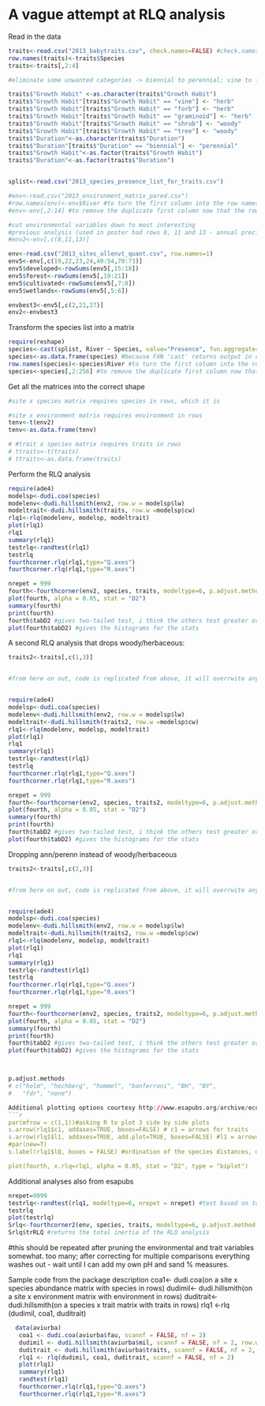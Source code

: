 A vague attempt at RLQ analysis
========================================================

Read in the data
```r
traits<-read.csv("2013_babytraits.csv", check.names=FALSE) #check.names=FALSE stops R from putting periods in the species name (e.g. Abies.balsamea instead of Abies balsamea; this keeps the naming consistent with the species list)
row.names(traits)<-traits$Species
traits<-traits[,2:4]

#eliminate some unwanted categories -> biennial to perennial; vine to forb

traits$"Growth Habit" <-as.character(traits$"Growth Habit")
traits$"Growth Habit"[traits$"Growth Habit" == "vine"] <- "herb"
traits$"Growth Habit"[traits$"Growth Habit" == "forb"] <- "herb"
traits$"Growth Habit"[traits$"Growth Habit" == "graminoid"] <- "herb"
traits$"Growth Habit"[traits$"Growth Habit" == "shrub"] <- "woody"
traits$"Growth Habit"[traits$"Growth Habit" == "tree"] <- "woody"
traits$"Duration"<-as.character(traits$"Duration")
traits$"Duration"[traits$"Duration" == "biennial"] <- "perennial"
traits$"Growth Habit"<-as.factor(traits$"Growth Habit")
traits$"Duration"<-as.factor(traits$"Duration")


splist<-read.csv("2013_species_presence_list_for_traits.csv")

#env<-read.csv("2013_environment_matrix_pared.csv")
#row.names(env)<-env$River #to turn the first column into the row names
#env<-env[,2:14] #to remove the duplicate first column now that the row names are labelled

#cut environmental variables down to most interesting
#previous analysis (used in poster had rows 8, 11 and 13 - annual precipitation, annual mean temp, and drainage area.  switching this to the three that bioenv identified. ann mean tmp, %sand, and %wetland
#env2<-env[,c(8,11,13)]

env<-read.csv("2013_sites_allenvt_quant.csv", row.names=1)
env5<-env[,c(19,22,23,24,40:54,70:73)]
env5$developed<-rowSums(env5[,15:18])
env5$forest<-rowSums(env5[,19:21])
env5$cultivated<-rowSums(env5[,7:8])
env5$wetlands<-rowSums(env5[,5:6])

envbest3<-env5[,c(2,21,27)]
env2<-envbest3


```

Transform the species list into a matrix
```r
require(reshape)
species<-cast(splist, River ~ Species, value="Presence", fun.aggregate=sum) #sum here will provide an accurate presence/absence matrix, since each species is only listed once per river in the original list, and the sum can only be zero or one.  fun.aggregate=max can be used, but will provide 1/-INF rather than 1/0 and the -INF will have to be transformed to 0.
species<-as.data.frame(species) #because FXN 'cast' returns output in class cast
row.names(species)<-species$River #to turn the first column into the row names
species<-species[,2:256] #to remove the duplicate first column now that the row names are labelled
```

Get all the matrices into the correct shape 
```r
#site x species matrix requires species in rows, which it is

#site x environment matrix requires environment in rows
tenv<-t(env2)
tenv<-as.data.frame(tenv)

# #trait x species matrix requires traits in rows
# ttraits<-t(traits)
# ttraits<-as.data.frame(traits)

```

Perform the RLQ analysis
```r
require(ade4)
modelsp<-dudi.coa(species)
modelenv<-dudi.hillsmith(env2, row.w = modelsp$lw)
modeltrait<-dudi.hillsmith(traits, row.w =modelsp$cw)
rlq1<-rlq(modelenv, modelsp, modeltrait)
plot(rlq1)
rlq1
summary(rlq1)
testrlq<-randtest(rlq1)
testrlq
fourthcorner.rlq(rlq1,type="Q.axes")
fourthcorner.rlq(rlq1,type="R.axes")

nrepet = 999
fourth<-fourthcorner(env2, species, traits, modeltype=6, p.adjust.method.G="fdr", p.adjust.method.D="fdr", nrepet = nrepet) 
plot(fourth, alpha = 0.05, stat = "D2")
summary(fourth)
print(fourth)
fourth$tabD2 #gives two-tailed test, i think the others test greater or lesser (than what?)
plot(fourth$tabD2) #gives the histograms for the stats
```


A second RLQ analysis that drops woody/herbaceous:
```r
traits2<-traits[,c(1,3)]


#from here on out, code is replicated from above, it will overrwite anything from the original RLQ analysis - variable names are not changed


require(ade4)
modelsp<-dudi.coa(species)
modelenv<-dudi.hillsmith(env2, row.w = modelsp$lw)
modeltrait<-dudi.hillsmith(traits2, row.w =modelsp$cw)
rlq1<-rlq(modelenv, modelsp, modeltrait)
plot(rlq1)
rlq1
summary(rlq1)
testrlq<-randtest(rlq1)
testrlq
fourthcorner.rlq(rlq1,type="Q.axes")
fourthcorner.rlq(rlq1,type="R.axes")

nrepet = 999
fourth<-fourthcorner(env2, species, traits2, modeltype=6, p.adjust.method.G="fdr", p.adjust.method.D="fdr", nrepet = nrepet) 
plot(fourth, alpha = 0.05, stat = "D2")
summary(fourth)
print(fourth)
fourth$tabD2 #gives two-tailed test, i think the others test greater or lesser (than what?)
plot(fourth$tabD2) #gives the histograms for the stats

```



Dropping ann/perenn instead of woody/herbaceous

```r
traits2<-traits[,c(2,3)]


#from here on out, code is replicated from above, it will overrwite anything from the original RLQ analysis - variable names are not changed


require(ade4)
modelsp<-dudi.coa(species)
modelenv<-dudi.hillsmith(env2, row.w = modelsp$lw)
modeltrait<-dudi.hillsmith(traits2, row.w =modelsp$cw)
rlq1<-rlq(modelenv, modelsp, modeltrait)
plot(rlq1)
rlq1
summary(rlq1)
testrlq<-randtest(rlq1)
testrlq
fourthcorner.rlq(rlq1,type="Q.axes")
fourthcorner.rlq(rlq1,type="R.axes")

nrepet = 999
fourth<-fourthcorner(env2, species, traits2, modeltype=6, p.adjust.method.G="fdr", p.adjust.method.D="fdr", nrepet = nrepet) 
plot(fourth, alpha = 0.05, stat = "D2")
summary(fourth)
print(fourth)
fourth$tabD2 #gives two-tailed test, i think the others test greater or lesser (than what?)
plot(fourth$tabD2) #gives the histograms for the stats



p.adjust.methods
# c("holm", "hochberg", "hommel", "bonferroni", "BH", "BY",
#   "fdr", "none")

Additional plotting options courtesy http://www.esapubs.org/archive/ecol/E095/002/suppl-1.pdf
```r
par(mfrow = c(1,1))#asking R to plot 3 side by side plots
s.arrow(rlq1$c1, addaxes=TRUE, boxes=FALSE) # c1 = arrows for traits
s.arrow(rlq1$l1, addaxes=TRUE, add.plot=TRUE, boxes=FALSE) #l1 = arrows for environment
#par(new=T)
s.label(rlq1$lQ, boxes = FALSE) #ordination of the species distances, drawn without boxes around the names

plot(fourth, x.rlq=rlq1, alpha = 0.05, stat = "D2", type = "biplot")

```

Additional analyses also from esapubs
```r
nrepet=9999
testrlq<-randtest(rlq1, modeltype=6, nrepet = nrepet) #test based on total inertia of RLQ analysis to evaluate global significance of traits-environment relationship
testrlq
plot(testrlq)
Srlq<-fourthcorner2(env, species, traits, modeltype=6, p.adjust.method.G="fdr", nrepet=nrepet)
Srlq$trRLQ #returns the total inertia of the RLQ analysis


```
#this should be repeated after pruning the environmental and trait variables somewhat.  too many; after correcting for multiple comparisons everything washes out - wait until I can add my own pH and sand % measures.


Sample code from the package description
coa1<- dudi.coa(on a site x species abundance matrix with species in rows)
dudimil<- dudi.hillsmith(on a site x environment matrix with environment in rows)
duditrait<- dudi.hillsmith(on a species x trait matrix with traits in rows)
rlq1 <-rlq (dudimil, coa1, duditrait)

```r
  data(aviurba)
   coa1 <- dudi.coa(aviurba$fau, scannf = FALSE, nf = 2)
   dudimil <- dudi.hillsmith(aviurba$mil, scannf = FALSE, nf = 2, row.w = coa1$lw)
   duditrait <- dudi.hillsmith(aviurba$traits, scannf = FALSE, nf = 2, row.w = coa1$cw)
   rlq1 <- rlq(dudimil, coa1, duditrait, scannf = FALSE, nf = 2)
   plot(rlq1)
   summary(rlq1)
   randtest(rlq1)
   fourthcorner.rlq(rlq1,type="Q.axes")
   fourthcorner.rlq(rlq1,type="R.axes")

```


